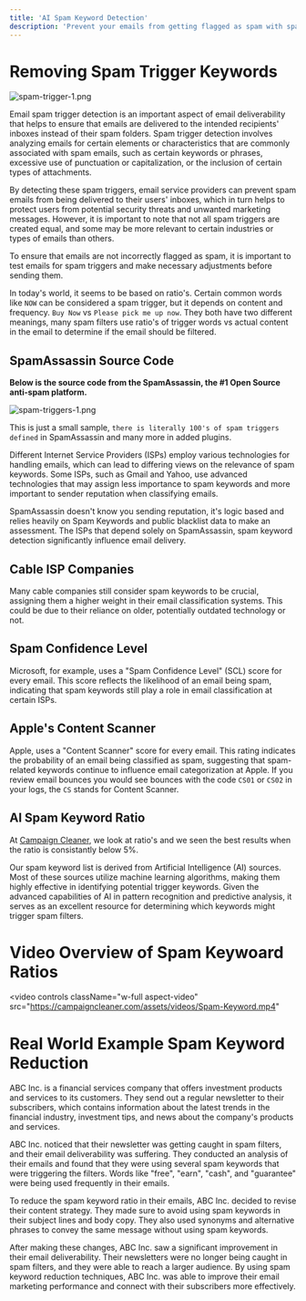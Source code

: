 ```yaml
---
title: 'AI Spam Keyword Detection'
description: 'Prevent your emails from getting flagged as spam with spam trigger detection. Identify and eliminate content that triggers spam filters. Boost email deliverability now.'
---
```


# Removing Spam Trigger Keywords

![spam-trigger-1.png](/images/spam-keyword-ratio-2.png)

Email spam trigger detection is an important aspect of email deliverability that helps to ensure that emails are delivered to the intended recipients' inboxes instead of their spam folders. Spam trigger detection involves analyzing emails for certain elements or characteristics that are commonly associated with spam emails, such as certain keywords or phrases, excessive use of punctuation or capitalization, or the inclusion of certain types of attachments.

By detecting these spam triggers, email service providers can prevent spam emails from being delivered to their users' inboxes, which in turn helps to protect users from potential security threats and unwanted marketing messages. However, it is important to note that not all spam triggers are created equal, and some may be more relevant to certain industries or types of emails than others.

To ensure that emails are not incorrectly flagged as spam, it is important to test emails for spam triggers and make necessary adjustments before sending them. 

In today's world, it seems to be based on ratio's. Certain common words like `NOW` can be considered a spam trigger, but it depends on content and frequency. `Buy Now` vs `Please pick me up now`. They both have two different meanings, many spam filters use ratio's of trigger words vs actual content in the email to determine if the email should be filtered.



## SpamAssassin Source Code

**Below is the source code from the SpamAssassin, the #1 Open Source anti-spam platform.**

![spam-triggers-1.png](/images/spam-triggers-1.png)

This is just a small sample, `there is literally 100's of spam triggers defined` in SpamAssassin and many more in added plugins. 

Different Internet Service Providers (ISPs) employ various technologies for handling emails, which can lead to differing views on the relevance of spam keywords. Some ISPs, such as Gmail and Yahoo, use advanced technologies that may assign less importance to spam keywords and more important to sender reputation when classifying emails. 

SpamAssassin doesn't know you sending reputation, it's logic based and relies heavily on Spam Keywords and public blacklist data to make an assessment. The ISPs that depend solely on SpamAssassin, spam keyword detection significantly influence email delivery.

## Cable ISP Companies

Many cable companies still consider spam keywords to be crucial, assigning them a higher weight in their email classification systems. This could be due to their reliance on older, potentially outdated technology or not.

## Spam Confidence Level

Microsoft, for example, uses a "Spam Confidence Level" (SCL) score for every email. This score reflects the likelihood of an email being spam, indicating that spam keywords still play a role in email classification at certain ISPs.

## Apple's Content Scanner

Apple, uses a "Content Scanner" score for every email. This rating indicates the probability of an email being classified as spam, suggesting that spam-related keywords continue to influence email categorization at Apple. If you review email bounces you would see bounces with the code `CS01` or `CS02` in your logs, the `CS` stands for Content Scanner.

## AI Spam Keyword Ratio

At [Campaign Cleaner](https://campaigncleaner.com), we look at ratio's and we seen the best results when the ratio is consistantly below 5%.

Our spam keyword list is derived from Artificial Intelligence (AI) sources. Most of these sources utilize machine learning algorithms, making them highly effective in identifying potential trigger keywords. Given the advanced capabilities of AI in pattern recognition and predictive analysis, it serves as an excellent resource for determining which keywords might trigger spam filters.

# Video Overview of Spam Keywoard Ratios

<video
  controls
  className="w-full aspect-video"
  src="https://campaigncleaner.com/assets/videos/Spam-Keyword.mp4"
></video>


# Real World Example Spam Keyword Reduction
<Note>
ABC Inc. is a financial services company that offers investment products and services to its customers. They send out a regular newsletter to their subscribers, which contains information about the latest trends in the financial industry, investment tips, and news about the company's products and services.
 
ABC Inc. noticed that their newsletter was getting caught in spam filters, and their email deliverability was suffering. They conducted an analysis of their emails and found that they were using several spam keywords that were triggering the filters. Words like "free", "earn", "cash", and "guarantee" were being used frequently in their emails.
 
To reduce the spam keyword ratio in their emails, ABC Inc. decided to revise their content strategy. They made sure to avoid using spam keywords in their subject lines and body copy. They also used synonyms and alternative phrases to convey the same message without using spam keywords.
 
After making these changes, ABC Inc. saw a significant improvement in their email deliverability. Their newsletters were no longer being caught in spam filters, and they were able to reach a larger audience. By using spam keyword reduction techniques, ABC Inc. was able to improve their email marketing performance and connect with their subscribers more effectively.
</Note>
